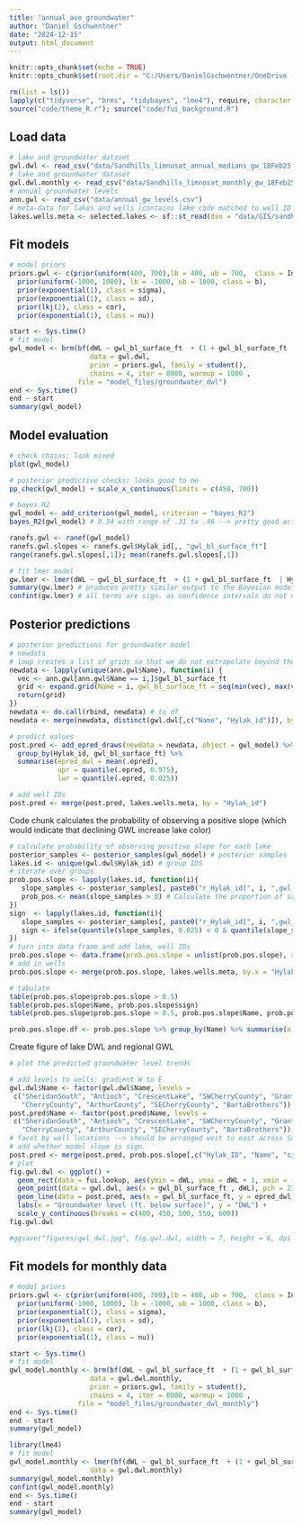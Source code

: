 ```yaml
---
title: "annual_ave_groundwater"
author: "Daniel Gschwentner"
date: "2024-12-15"
output: html_document
---
```


```r
knitr::opts_chunk$set(echo = TRUE)
knitr::opts_chunk$set(root.dir = "C:/Users/DanielGschwentner/OneDrive - University of Nebraska-Lincoln/Sandhills LimnoSat lake color v2")
```

```r
rm(list = ls())
lapply(c("tidyverse", "brms", "tidybayes", "lme4"), require, character.only = T)
source("code/theme_R.r"); source("code/fui_background.R")
```

## Load data

```r
# lake and groundwater dataset
gwl.dwl <- read_csv("data/Sandhills_limnosat_annual_medians_gw_18Feb25.csv")
# lake and groundwater dataset
gwl.dwl.monthly <- read_csv("data/Sandhills_limnosat_monthly_gw_18Feb25.csv")
# annual groundwater levels
ann.gwl <- read_csv("data/annual_gw_levels.csv")
# meta-data for lakes and wells (contains lake code matched to well ID and distance to well)
lakes.wells.meta <- selected.lakes <- sf::st_read(dsn = "data/GIS/sandhill_lakes.gpkg", layer = "selected_gw_lakes_18Feb25") %>% sf::st_drop_geometry()
```
## Fit models

```r
# model priors
priors.gwl <- c(prior(uniform(400, 700),lb = 400, ub = 700,  class = Intercept), 
  prior(uniform(-1000, 1000), lb = -1000, ub = 1000, class = b), 
  prior(exponential(1), class = sigma),
  prior(exponential(1), class = sd), 
  prior(lkj(2), class = cor),
  prior(exponential(1), class = nu))
```


```r
start <- Sys.time()
# fit model
gwl_model <- brm(bf(dWL ~ gwl_bl_surface_ft  + (1 + gwl_bl_surface_ft  | Hylak_id)), 
                    data = gwl.dwl, 
                    prior = priors.gwl, family = student(),
                    chains = 4, iter = 8000, warmup = 1000 , 
                 file = "model_files/groundwater_dwl")
end <- Sys.time()
end - start
summary(gwl_model)
```
## Model evaluation

```r
# check chains; look mixed
plot(gwl_model)

# posterior predictive checks; looks good to me
pp_check(gwl_model) + scale_x_continuous(limits = c(450, 700))

# bayes R2
gwl_model <- add_criterion(gwl_model, criterion = "bayes_R2")
bayes_R2(gwl_model) # 0.34 with range of .31 to .46 --> pretty good actually!
```
```r
ranefs.gwl <- ranef(gwl_model)
ranefs.gwl.slopes <- ranefs.gwl$Hylak_id[,, "gwl_bl_surface_ft"]
range(ranefs.gwl.slopes[,1]); mean(ranefs.gwl.slopes[,1])
```


```r
# fit lmer model 
gw.lmer <- lmer(dWL ~ gwl_bl_surface_ft  + (1 + gwl_bl_surface_ft  | Hylak_id), data = gwl.dwl)
summary(gw.lmer) # produces pretty similar output to the Bayesian model which is reassuring
confint(gw.lmer) # all terms are sign. as confidence intervals do not overlap with 0
```

## Posterior predictions

```r
# posterior predictions for groundwater model
# newdata
# loop creates a list of grids so that we do not extrapolate beyond the gwl range for each system
newdata <- lapply(unique(ann.gwl$Name), function(i) {
  vec <- ann.gwl[ann.gwl$Name == i,]$gwl_bl_surface_ft
  grid <- expand.grid(Name = i, gwl_bl_surface_ft = seq(min(vec), max(vec), length.out = 20))
  return(grid)
})
newdata <- do.call(rbind, newdata) # to df
newdata <- merge(newdata, distinct(gwl.dwl[,c("Name", "Hylak_id")]), by = "Name") # add in 

# predict values
post.pred <- add_epred_draws(newdata = newdata, object = gwl_model) %>%
  group_by(Hylak_id, gwl_bl_surface_ft) %>% 
  summarise(epred_dwl = mean(.epred), 
            upr = quantile(.epred, 0.975), 
            lwr = quantile(.epred, 0.025)) 

# add well IDs
post.pred <- merge(post.pred, lakes.wells.meta, by = "Hylak_id")

```

Code chunk calculates the probability of observing a positive slope (which would indicate that declining GWL increase lake color)

```r
# calculate probability of observing positive slope for each lake
posterior_samples <- posterior_samples(gwl_model) # posterior samples
lakes.id <- unique(gwl.dwl$Hylak_id) # group IDS
# iterate over groups
prob.pos.slope <- lapply(lakes.id, function(i){
   slope_samples <- posterior_samples[, paste0("r_Hylak_id[", i, ",gwl_bl_surface_ft]" )] # extract slopes
   prob_pos <- mean(slope_samples > 0) # Calculate the proportion of samples where the slope is positive
})
sign  <- lapply(lakes.id, function(i){
   slope_samples <- posterior_samples[, paste0("r_Hylak_id[", i, ",gwl_bl_surface_ft]" )] # extract slopes
   sign <- ifelse(quantile(slope_samples, 0.025) < 0 & quantile(slope_samples, 0.975) > 0, "ns.", "sign.") # calculate whether slope is sign.
})
# turn into data frame and add lake, well IDs
prob.pos.slope <- data.frame(prob.pos.slope = unlist(prob.pos.slope), sign = unlist(sign), Hylak_ID = lakes.id)
# add in wells
prob.pos.slope <- merge(prob.pos.slope, lakes.wells.meta, by.x = "Hylak_ID", by.y = "Hylak_id")

# tabulate
table(prob.pos.slope$prob.pos.slope > 0.5)
table(prob.pos.slope$Name, prob.pos.slope$sign)
table(prob.pos.slope$prob.pos.slope > 0.5, prob.pos.slope$Name, prob.pos.slope$sign)

prob.pos.slope.df <- prob.pos.slope %>% group_by(Name) %>% summarise(n = n(), pos = sum(prob.pos.slope>.5)) %>% mutate(perc_pos = pos * 100/n)

```

Create figure of lake DWL and regional GWL

```r
# plot the predicted groundwater level trends

# add levels to wells: gradient W to E
gwl.dwl$Name <- factor(gwl.dwl$Name, levels = 
 c("SheridanSouth", "Antioch", "CrescentLake", "SWCherryCounty", "GrantCounty", 
   "CherryCounty", "ArthurCounty", "SECherryCounty", "BartaBrothers"))
post.pred$Name <- factor(post.pred$Name, levels = 
 c("SheridanSouth", "Antioch", "CrescentLake", "SWCherryCounty", "GrantCounty", 
   "CherryCounty", "ArthurCounty", "SECherryCounty", "BartaBrothers"))
# facet by well locations --> should be arranged west to east across Sandhills
# add whether model slope is sign.
post.pred <- merge(post.pred, prob.pos.slope[,c("Hylak_ID", "Name", "sign")], by.x = c("Hylak_id", "Name"), by.y = c("Hylak_ID", "Name"))
# plot
fig.gwl.dwl <- ggplot() + 
  geom_rect(data = fui.lookup, aes(ymin = dWL, ymax = dWL + 1, xmin = -Inf, xmax = Inf , fill = col), alpha = 0.8) + scale_fill_identity() +  
  geom_point(data = gwl.dwl, aes(x = gwl_bl_surface_ft , dWL), pch = 21, col = "black", fill = "white") +
  geom_line(data = post.pred, aes(x = gwl_bl_surface_ft, y = epred_dwl, group = Hylak_id, alpha = sign)) + facet_wrap(Name~., scales = "free_x") + 
  labs(x = "Groundwater level (ft. below surface)", y = "DWL") + 
  scale_y_continuous(breaks = c(400, 450, 500, 550, 600))
fig.gwl.dwl

#ggsave("figures/gwl_dwl.jpg", fig.gwl.dwl, width = 7, height = 6, dpi = 500)
```

## Fit models for monthly data

```r
# model priors
priors.gwl <- c(prior(uniform(400, 700),lb = 400, ub = 700,  class = Intercept), 
  prior(uniform(-1000, 1000), lb = -1000, ub = 1000, class = b), 
  prior(exponential(1), class = sigma),
  prior(exponential(1), class = sd), 
  prior(lkj(2), class = cor),
  prior(exponential(1), class = nu))
```


```r
start <- Sys.time()
# fit model
gwl_model.monthly <- brm(bf(dWL ~ gwl_bl_surface_ft  + (1 + gwl_bl_surface_ft  | Hylak_id)), 
                    data = gwl.dwl.monthly, 
                    prior = priors.gwl, family = student(),
                    chains = 4, iter = 8000, warmup = 1000 , 
                 file = "model_files/groundwater_dwl_monthly")
end <- Sys.time()
end - start
summary(gwl_model)
```

```r
library(lme4)
# fit model
gwl_model.monthly <- lmer(bf(dWL ~ gwl_bl_surface_ft  + (1 + gwl_bl_surface_ft  | Hylak_id)), 
                    data = gwl.dwl.monthly)
summary(gwl_model.monthly)
confint(gwl_model.monthly)
end <- Sys.time()
end - start
summary(gwl_model)
```

